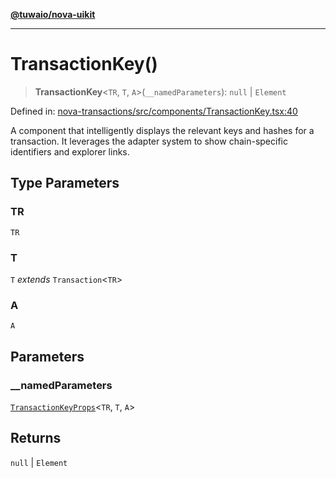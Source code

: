 [**@tuwaio/nova-uikit**](../../../README.md)

***

# TransactionKey()

> **TransactionKey**\<`TR`, `T`, `A`\>(`__namedParameters`): `null` \| `Element`

Defined in: [nova-transactions/src/components/TransactionKey.tsx:40](https://github.com/TuwaIO/nova-uikit/blob/a67b545111d0920e81369a66855ababc0551c3bc/packages/nova-transactions/src/components/TransactionKey.tsx#L40)

A component that intelligently displays the relevant keys and hashes for a transaction.
It leverages the adapter system to show chain-specific identifiers and explorer links.

## Type Parameters

### TR

`TR`

### T

`T` *extends* `Transaction`\<`TR`\>

### A

`A`

## Parameters

### \_\_namedParameters

[`TransactionKeyProps`](../type-aliases/TransactionKeyProps.md)\<`TR`, `T`, `A`\>

## Returns

`null` \| `Element`
